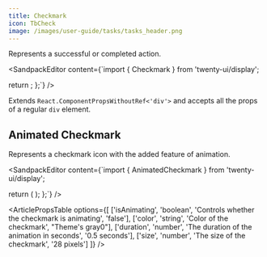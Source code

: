 ```yaml
---
title: Checkmark
icon: TbCheck
image: /images/user-guide/tasks/tasks_header.png
---
```


Represents a successful or completed action. 

<ArticleTabs label1="Usage" label2="Props">
<ArticleTab>

<SandpackEditor content={`import { Checkmark } from 'twenty-ui/display';

  return <Checkmark />;
};`} />


</ArticleTab>

<ArticleTab>

Extends `React.ComponentPropsWithoutRef<'div'>` and accepts all the props of a regular `div` element.

</ArticleTab>

</ArticleTabs>

## Animated Checkmark 

Represents a checkmark icon with the added feature of animation. 

<ArticleTabs label1="Usage" label2="Props">

<ArticleTab>

<SandpackEditor content={`import { AnimatedCheckmark } from 'twenty-ui/display';

  return (
    <AnimatedCheckmark
      isAnimating={true}
      color="green"
      duration={0.5}
      size={30}
    />
  );
};`} />

</ArticleTab>

<ArticleTab>

<ArticlePropsTable options={[
  ['isAnimating', 'boolean', 'Controls whether the checkmark is animating', 'false'],
  ['color', 'string', 'Color of the checkmark', "Theme's gray0"],
  ['duration', 'number', 'The duration of the animation in seconds', '0.5 seconds'],
  ['size', 'number', 'The size of the checkmark', '28 pixels']
]} />

</ArticleTab>

</ArticleTabs>

<ArticleEditContent></ArticleEditContent>